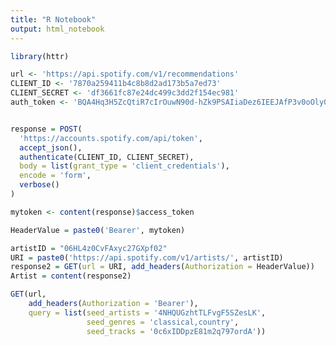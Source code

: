 ```yaml
---
title: "R Notebook"
output: html_notebook
---
```




```r
library(httr)

url <- 'https://api.spotify.com/v1/recommendations'
CLIENT_ID <- '7870a259411b4c8b8d2ad173b5a7ed73'
CLIENT_SECRET <- 'df3661fc87e24dc499c3dd2f154ec981'
auth_token <- 'BQA4Hq3H5ZcQtiR7cIrOuwN90d-hZk9PSAIiaDez6IEEJAfP3v0oOly0AqnWV-2FHFhncQZ82rQQz0U78bpLVtrJvhy9XzVOzrQrA_KLXx0oO0vP7P2G_pmJS_Mh9w1pRIhF5iVMYUk4WdlnC4i66wOCtuXWuA'


response = POST(
  'https://accounts.spotify.com/api/token',
  accept_json(),
  authenticate(CLIENT_ID, CLIENT_SECRET),
  body = list(grant_type = 'client_credentials'),
  encode = 'form',
  verbose()
)

mytoken <- content(response)$access_token

HeaderValue = paste0('Bearer', mytoken)
```

```r
artistID = "06HL4z0CvFAxyc27GXpf02"
URI = paste0('https://api.spotify.com/v1/artists/', artistID)
response2 = GET(url = URI, add_headers(Authorization = HeaderValue))
Artist = content(response2)
```



```r
GET(url,
    add_headers(Authorization = 'Bearer'),
    query = list(seed_artists = '4NHQUGzhtTLFvgF5SZesLK',
                 seed_genres = 'classical,country',
                 seed_tracks = '0c6xIDDpzE81m2q797ordA'))

```
